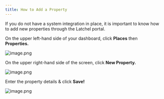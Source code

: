 ```yaml
---
title: How to Add a Property
---
```



If you do not have a system integration in place, it is important to know how to add new properties through the Latchel portal.

On the upper left-hand side of your dashboard, click **Places** then **Properties.**

<Frame>
  <img src="/images/rtaImage-2-91.jpg" alt="image.png"/>
</Frame>


On the upper right-hand side of the screen, click **New Property.**

<Frame>
  <img src="/images/rtaImage-2-92.jpg" alt="image.png"/>
</Frame>


Enter the property details & click **Save!**

<Frame>
  <img src="/images/rtaImage-2-93.jpg" alt="image.png"/>
</Frame>


